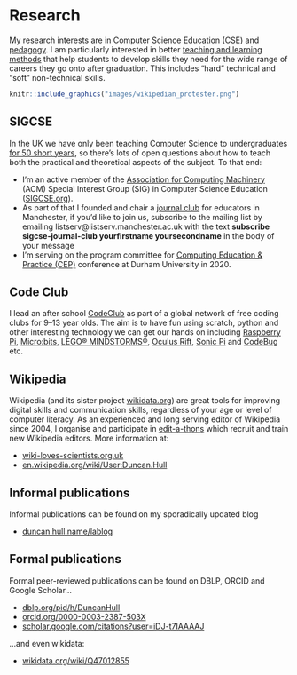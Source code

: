 # Research {#research}

My research interests are in Computer Science Education (CSE) and [pedagogy](https://en.wikipedia.org/wiki/Pedagogy). I am particularly interested in better [teaching and learning methods](https://www.manchester.ac.uk/study/undergraduate/teaching-learning/) that help students to develop skills they need for the wide range of careers they go onto after graduation. This includes "hard" technical and "soft" non-technical skills.

```r
knitr::include_graphics("images/wikipedian_protester.png")
```

## SIGCSE
In the UK we have only been teaching Computer Science to undergraduates [for 50 short years](http://www.bbc.co.uk/manchester/content/articles/2005/11/07/baby_computer_40_interview_feature.shtml), so there's lots of open questions about how to teach both the practical and theoretical aspects of the subject. To that end:

* I'm an active member of the [Association for Computing Machinery](https://en.wikipedia.org/wiki/Association_for_Computing_Machinery) (ACM) Special Interest Group (SIG) in Computer Science Education ([SIGCSE.org](https://sigcse.org)).
* As part of that I founded and chair a [journal club](https://duncan.hull.name/2019/07/17/sigcse-journal-club/) for educators in Manchester, if you'd like to join us, subscribe to the mailing list by emailing listserv@listserv.manchester.ac.uk with the text **subscribe sigcse-journal-club yourfirstname yoursecondname** in the body of your message
* I'm serving on the program committee for [Computing Education & Practice (CEP)](http://community.dur.ac.uk/cep.conference) conference at Durham University in 2020.

## Code Club
I lead an after school [CodeClub](https://codeclub.org) as part of a global network of free coding clubs for 9--13 year olds. The aim is to have fun using scratch, python and other interesting technology we can get our hands on including [Raspberry Pi](https://www.raspberrypi.org/), [Micro:bits](https://microbit.org/), [LEGO® MINDSTORMS®](https://www.lego.com/en-gb/themes/mindstorms), [Oculus Rift](https://www.oculus.com), [Sonic Pi](https://sonic-pi.net/) and [CodeBug](http://www.codebug.org.uk/) etc.

## Wikipedia
Wikipedia (and its sister project [wikidata.org](https://www.wikidata.org)) are great tools for improving digital skills and communication skills, regardless of your age or level of computer literacy. As an experienced and long serving editor of Wikipedia since 2004, I organise and participate in [edit-a-thons](https://en.wikipedia.org/wiki/Edit-a-thon) which recruit and train new Wikipedia editors. More information at:

* [wiki-loves-scientists.org.uk](https://wiki-loves-scientists.org.uk/)
* [en.wikipedia.org/wiki/User:Duncan.Hull](https://en.wikipedia.org/wiki/User:Duncan.Hull)


## Informal publications
Informal publications can be found on my sporadically updated blog

* [duncan.hull.name/lablog](https://duncan.hull.name/lablog/)

## Formal publications
Formal peer-reviewed publications can be found on DBLP, ORCID and Google Scholar...

* [dblp.org/pid/h/DuncanHull](https://dblp.org/pid/h/DuncanHull)
* [orcid.org/0000-0003-2387-503X](https://orcid.org/0000-0003-2387-503X)
* [scholar.google.com/citations?user=iDJ-t7IAAAAJ](https://scholar.google.com/citations?user=iDJ-t7IAAAAJ)

...and even wikidata:

* [wikidata.org/wiki/Q47012855](https://www.wikidata.org/wiki/Q47012855)
